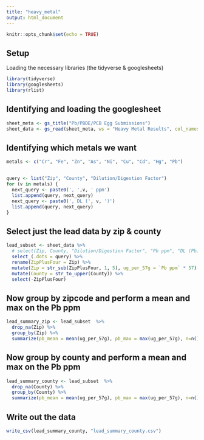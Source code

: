 ```yaml
---
title: "heavy_metal"
output: html_document
---
```


```r
knitr::opts_chunk$set(echo = TRUE)
```

## Setup

Loading the necessary libraries (the tidyverse & googlesheets)

```r
library(tidyverse)
library(googlesheets)
library(rlist)
```

## Identifying and loading the googlesheet

```r
sheet_meta <- gs_title("Pb/PBDE/PCB Egg Submissions")
sheet_data <- gs_read(sheet_meta, ws = "Heavy Metal Results", col_names = TRUE)
```

## Identifying which metals we want

```r
metals <- c("Cr", "Fe", "Zn", "As", "Ni", "Cu", "Cd", "Hg", "Pb")
```

## 

```r
query <- list("Zip", "County", "Dilution/Digestion Factor")
for (v in metals) {
  next_query <- paste0(', ',v, ' ppm')
  list.append(query, next_query)  
  next_query <- paste0(', DL (', v, ')')
  list.append(query, next_query)
}
```

## Select just the lead data by zip & county
```r
lead_subset <- sheet_data %>% 
  # select(Zip, County, "Dilution/Digestion Factor", "Pb ppm", "DL (Pb)") %>%
  select_(.dots = query) %>%
  rename(ZipPlusFour = Zip) %>%
  mutate(Zip = str_sub(ZipPlusFour, 1, 5), ug_per_57g = `Pb ppm` * 57) %>%
  mutate(County = str_to_upper(County)) %>%
  select(-ZipPlusFour)
```


## Now group by zipcode and perform a mean and max on the Pb ppm
```r
lead_summary_zip <- lead_subset  %>% 
  drop_na(Zip) %>%
  group_by(Zip) %>% 
  summarize(pb_mean = mean(ug_per_57g), pb_max = max(ug_per_57g), n=n())
```

## Now group by county and perform a mean and max on the Pb ppm
```r
lead_summary_county <- lead_subset  %>% 
  drop_na(County) %>%
  group_by(County) %>% 
  summarize(pb_mean = mean(ug_per_57g), pb_max = max(ug_per_57g), n=n())
```

## Write out the data
```r
write_csv(lead_summary_county, "lead_summary_county.csv")
```